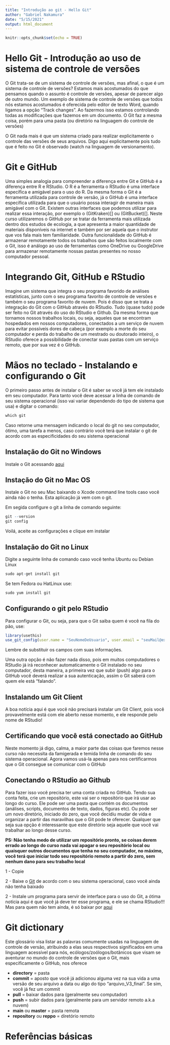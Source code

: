 ```yaml
---
title: "Introdução ao git - Hello Git"
author: "Gabriel Nakamura"
date: "5/15/2021"
output: html_document
---
```


```r
knitr::opts_chunk$set(echo = TRUE)
```

# Hello Git - Introdução ao uso de sistema de controle de versões

O Git trata-se de um sistema de controle de versões, mas afinal, o que é um sistema de controle de versões? Estamos mais acostumados do que pensamos quando o assunto é controle de versões, apesar de parecer algo de outro mundo. Um exemplo de sistema de controle de versões que todos nós estamos acostumados é oferecida pelo editor de texto Word, quando ligamos a opção "Track changes". Ao fazermos isso estamos controlando todas as modificações que fazemos em um documento. O Git faz a mesma coisa, porém para uma pasta (ou diretório na linguagem do controle de versões)

O Git nada mais é que um sistema criado para realizar explicitamente o controle das versões de seus arquivos. Digo aqui explicitamente pois tudo que é feito no Git é observado (watch na linguagem de versionamento).

# Git e GitHub

Uma simples analogia para compreender a diferença entre Git e GitHub é a diferença entre R e RStudio. O R é a ferramenta o RStudio é uma interface específica e amigável para o uso do R. Da mesma forma o Git é a ferramenta utilizada para controle de versão, já o GitHub é uma interface específica utilizada para que o usuário possa interagir de maneira mais amigável com o Git. Existem outras interfaces que podemos utilizar para realizar essa interação, por exemplo o (GitKraken)[] ou (GitBucket)[]. Neste curso utilizaremos o GitHub por se tratar da ferramenta mais utilizada dentro dos estudos de ecologia, a que apresenta a maior quantidade de materiais disponíveis na internet e também por ser aquela que o instrutor que vos fala mais tem familiaridade. Outra funcionalidade do GitHub é armazenar remotamente todos os trabalhos que são feitos localmente com o Git, isso é análogo ao uso de ferramentas como OneDrive ou GoogleDrive para armazenar remotamente nossas pastas presentes no nosso computador pessoal.

# Integrando Git, GitHub e RStudio

Imagine um sistema que integra o seu programa favorido de análises estatísticas, junto com o seu programa favorito de controle de versões e também o seu programa favorito de nuvem. Pois é disso que se trata a integração do Git com o GitHub através do RStudio. Tudo (quase tudo) pode ser feito no Git através do uso do RStudio e Github. Da mesma forma que tornamos nossos trabalhos locais, ou seja, aqueles que se encontram hospedados em nossos computadores, conectados a um serviço de nuvem para evitar possíveis dores de cabeça (por exemplo a morte do seu computador e perda do trabalho de um mestrado ou doutorado inteiro), o RStudio oferece a possibilidade de conectar suas pastas com um serviço remoto, que por sua vez é o GitHub.


# Mãos no teclado - Instalando e configurando o Git

O primeiro passo antes de instalar o Git é saber se você já tem ele instalado em seu computador. Para tanto você deve acessar a linha de comando de seu sistema operacional (isso vai variar dependendo do tipo de sistema que usa) e digitar o comando:


```r
which git
```

Caso retorne uma mensagem indicando o local do git no seu computador, ótimo, uma tarefa a menos, caso contrário você terá que instalar o git de acordo com as especificidades do seu sistema operacional

## Instalação do Git no Windows

Instale o Git acessando [aqui](https://gitforwindows.org/) 

## Instação do Git no Mac OS

Instale o Git no seu Mac baixando o Xcode command line tools caso você ainda não o tenha. Esta aplicação já vem com o git.

Em segida configure o git a linha de comando seguinte:

```r
git --version
git config
```

Voilá, aceite as configurações e clique em instalar

## Instalação do Git no Linux 

Digite a seguinte linha de comando caso você tenha Ubuntu ou Debian Linux

```r
sudo apt-get install git
```

Se tem Fedora ou HatLinux use:

```r
sudo yum install git
```

## Configurando o git pelo RStudio

Para configurar o Git, ou seja, para que o Git saiba quem é você na fila do pão, use:

```r
library(usethis)
use_git_config(user.name = "SeuNomeDeUsuario", user.email = "seuMail@example.br")
```

Lembre de substituir os campos com suas informações. 

Uma outra opção é não fazer nada disso, pois em muitos computadores o RStudio já irá reconhecer automaticamente o Git instalado no seu computador, desta maneira, a primeira vez que subir (push) algo para o GitHub você deverá realizar a sua autenticação, assim o Git saberá com quem ele está "falando".

## Instalando um Git Client 

A boa notícia aqui é que você não precisará instalar um Git Client, pois você provavelmente está com ele aberto nesse momento, e ele responde pelo nome de RStudio!

## Certificando que você está conectado ao GitHub

Neste momento já digo, calma, a maior parte das coisas que faremos nesse curso não necessita da famigerada e temida linha de comando do seu sistema operacional. Agora vamos usá-la apenas para nos certificarmos que o Git consegue se comunicar com o GitHub


## Conectando o RStudio ao Github

Para fazer isso você precisa ter uma conta criada no GitHub. Tendo sua conta feita, crie um
repositório, este vai ser o repositório que irá usar ao longo do curso. Ele pode ser uma pasta que contém os documentos (análises, scripts, documentos de texto, dados, figuras etc). Ou pode ser um novo diretório, iniciado do zero, que você decidiu mudar de vida e organizar a partir das maravilhas que o Git pode te oferecer. Qualquer que seja sua opção é interessante que este diretório seja aquele que você vai trabalhar ao longo desse curso.

**PS: Não tenha medo de utilizar um repositório pronto, se coisas derem errado ao longo do curso nada vai apagar o seu repositório local ou quaisquer outros documentos que tenha no seu computador, no máximo, você terá que iniciar todo seu repositório remoto a partir do zero, sem nenhum dano para seu trabalho local**

1 - Copie 

2 - Baixe o [Git](https://git-scm.com/downloads) de acordo com o seu sistema operacional, caso você ainda não tenha baixado

2 - Instale um programa para servir de interface para o uso do Git, a ótima notícia aqui é que você já deve ter esse programa, e ele se chama RStudio!!! Mas para quem não tem ainda, é só baixar por [aqui](https://www.rstudio.com/products/rstudio/)

# Git dictionary

Este glossário visa listar as palavras comumente usadas na linguagem de controle de versão, atribuindo a elas seus respectivos significados em uma linguagem acessível para nós, ecólogos/zoólogos/botânicos que visam se aventurar no mundo do controle de versões que o Git, mais especificamente o GitHub, nos oferece

-   **directory** = pasta
-   **commit** = aposto que você já adicionou alguma vez na sua vida a uma versão de seu arquivo a data ou algo do tipo "arquivo\_V3\_final". Se sim, você já fez um commit
-   **pull** = baixar dados para (geralmente seu computador)
-   **push** = subir dados para (geralmente para um servidor remoto a.k.a nuvem)
-   **main** ou **master** = pasta remota
-   **repository** ou **reppo** = diretório remoto

# Referências básicas
